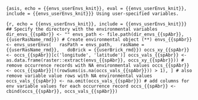 ```{asis, echo = {{envs_userEnvs_knit}}, eval = {{envs_userEnvs_knit}}, include = {{envs_userEnvs_knit}}}
Using user-specified variables.
```

```{r, echo = {{envs_userEnvs_knit}}, include = {{envs_userEnvs_knit}}}
## Specify the directory with the environmental variables
dir_envs_{{spAbr}} <- ""
envs_path <- file.path(dir_envs_{{spAbr}}, {{userRasName_rmd}})
# Create environmental object (**)
envs_{{spAbr}} <- envs_userEnvs(
  rasPath = envs_path,
  rasName = {{userRasName_rmd}},
  doBrick = {{userBrick_rmd}})
occs_xy_{{spAbr}} <- occs_{{spAbr}}[c('longitude', 'latitude')]
occs_vals_{{spAbr}} <- as.data.frame(raster::extract(envs_{{spAbr}}, occs_xy_{{spAbr}}))
# remove occurrence records with NA environmental values
occs_{{spAbr}} <- occs_{{spAbr}}[!(rowSums(is.na(occs_vals_{{spAbr}})) > 1), ]
# also remove variable value rows with NA environmental values
occs_vals_{{spAbr}} <- na.omit(occs_vals_{{spAbr}})
# add columns for env variable values for each occurrence record
occs_{{spAbr}} <- cbind(occs_{{spAbr}}, occs_vals_{{spAbr}})
```
